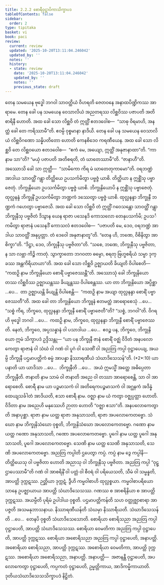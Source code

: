 ```yaml
---
title: 2.2.2 စောရီဝုဋ္ဌာပိကာသိက္ခာပဒ
tableOfContents: false
sidebar:
  order: 2
type: tipitaka
basket: vi
book: paci
review:
  current: review
  updated: '2025-10-20T13:11:04.246042'
  updated_by: ''
  notes: ''
  history:
  - state: review
    date: '2025-10-20T13:11:04.246042'
    updated_by: ''
    notes: ''
    previous_state: draft
---
```



<DynamicBreadcrumb />


<ReviewStatus review={frontmatter.review} showDetails={true} />

<HypothesisAnnotation frontmatter={frontmatter} />

<Division number="682" book="paci" e="ch" v="2" p="290">

<Paragraph number="2222" book="paci">
တေန သမယေန ဗုဒ္ဓေါ ဘဂဝါ သာဝတ္ထိယံ ဝိဟရတိ ဇေတဝနေ အနာထပိဏ္ဍိကဿ အာရာမေ. တေန ခေါ ပန သမယေန ဝေသာလိယံ အညတရဿ လိစ္ဆဝိဿ ပဇာပတိ အတိစာရိနီ ဟောတိ. အထ ခေါ သော လိစ္ဆဝိ တံ ဣတ္ထိံ ဧတဒဝေါစ—  “သာဓု ဝိရမာဟိ, အနတ္ထံ ခေါ တေ ကရိဿာမီ”တိ. ဧဝမ္ပိ ဝုစ္စမာနာ နာဒိယိ. တေန ခေါ ပန သမယေန ဝေသာလိယံ လိစ္ဆဝိဂဏော သန္နိပတိတော ဟောတိ ကေနစိဒေဝ ကရဏီယေန. အထ ခေါ သော လိစ္ဆဝိ တေ လိစ္ဆဝယော ဧတဒဝေါစ—  “ဧကံ မေ, အယျော, ဣတ္ထိံ အနုဇာနာထာ”တိ. “ကာ နာမ သာ”တိ? “မယှံ ပဇာပတိ အတိစရတိ, တံ ဃာတေဿာမီ”တိ. “ဇာနာဟီ”တိ. အဿောသိ ခေါ သာ ဣတ္ထီ—  “သာမိကော ကိရ မံ ဃာတေတုကာမော”တိ. ဝရဘဏ္ဍံ အာဒါယ သာဝတ္ထိံ ဂန္တွာ တိတ္ထိယေ ဥပသင်္ကမိတွာ ပဗ္ဗဇ္ဇံ ယာစိ. တိတ္ထိယာ န ဣစ္ဆိံသု ပဗ္ဗာဇေတုံ. ဘိက္ခုနိယော ဥပသင်္ကမိတွာ ပဗ္ဗဇ္ဇံ ယာစိ. ဘိက္ခုနိယောပိ န ဣစ္ဆိံသု ပဗ္ဗာဇေတုံ. ထုလ္လနန္ဒံ ဘိက္ခုနိံ ဥပသင်္ကမိတွာ ဘဏ္ဍကံ ဒဿေတွာ ပဗ္ဗဇ္ဇံ ယာစိ. ထုလ္လနန္ဒာ ဘိက္ခုနီ ဘဏ္ဍကံ ဂဟေတွာ ပဗ္ဗာဇေသိ.
</Paragraph>

<Paragraph number="2223" book="paci">
အထ ခေါ သော လိစ္ဆဝိ တံ ဣတ္ထိံ ဂဝေသန္တော သာဝတ္ထိံ ဂန္တွာ ဘိက္ခုနီသု ပဗ္ဗဇိတံ ဒိသွာန ယေန ရာဇာ ပသေနဒိ ကောသလော တေနုပသင်္ကမိ; ဥပသင်္ကမိတွာ ရာဇာနံ ပသေနဒိံ ကောသလံ ဧတဒဝေါစ—  “ပဇာပတိ မေ, ဒေဝ, ဝရဘဏ္ဍံ အာဒါယ သာဝတ္ထိံ အနုပ္ပတ္တာ. တံ ဒေဝေါ အနုဇာနာတူ”တိ. “တေန ဟိ, ဘဏေ, ဝိစိနိတွာ အာစိက္ခာ”တိ. “ဒိဋ္ဌာ, ဒေဝ, ဘိက္ခုနီသု ပဗ္ဗဇိတာ”တိ. “သစေ, ဘဏေ, ဘိက္ခုနီသု ပဗ္ဗဇိတာ, န သာ လဗ္ဘာ ကိဉ္စိ ကာတုံ. သွာက္ခာတော ဘဂဝတာ ဓမ္မော, စရတု ဗြဟ္မစရိယံ သမ္မာ ဒုက္ခဿ အန္တကိရိယာယာ”တိ. အထ ခေါ သော လိစ္ဆဝိ ဥဇ္ဈာယတိ ခိယျတိ ဝိပါစေတိ—  “ကထဉှိ နာမ ဘိက္ခုနိယော စောရိံ ပဗ္ဗာဇေဿန္တီ”တိ.
</Paragraph>

<Paragraph number="2224" book="paci">
အဿောသုံ ခေါ ဘိက္ခုနိယော တဿ လိစ္ဆဝိဿ ဥဇ္ဈာယန္တဿ ခိယျန္တဿ ဝိပါစေန္တဿ. ယာ တာ ဘိက္ခုနိယော အပ္ပိစ္ဆာ …ပေ…  တာ ဥဇ္ဈာယန္တိ ခိယျန္တိ ဝိပါစေန္တိ—  “ကထဉှိ နာမ အယျာ ထုလ္လနန္ဒာ စောရိံ ပဗ္ဗာဇေဿတီ”တိ. အထ ခေါ တာ ဘိက္ခုနိယော ဘိက္ခူနံ ဧတမတ္ထံ အာရောစေသုံ …ပေ…  “သစ္စံ ကိရ, ဘိက္ခဝေ, ထုလ္လနန္ဒာ ဘိက္ခုနီ စောရိံ ပဗ္ဗာဇေတီ”တိ? “သစ္စံ, ဘဂဝါ”တိ. ဝိဂရဟိ ဗုဒ္ဓေါ ဘဂဝါ …ပေ…  ကထဉှိ နာမ, ဘိက္ခဝေ, ထုလ္လနန္ဒာ ဘိက္ခုနီ စောရိံ ပဗ္ဗာဇေဿတိ. နေတံ, ဘိက္ခဝေ, အပ္ပသန္နာနံ ဝါ ပသာဒါယ …ပေ…  ဧဝဉ္စ ပန, ဘိက္ခဝေ, ဘိက္ခုနိယော ဣမံ သိက္ခာပဒံ ဥဒ္ဒိသန္တု—
</Paragraph>

</Division>
<Division number="683" book="paci" e="ch" v="2" p="291">

<Paragraph number="2225" book="paci">
<Emphasis>“ယာ ပန ဘိက္ခုနီ ဇာနံ စောရိံ ဝဇ္ဈံ ဝိဒိတံ အနပလောကေတွာ ရာဇာနံ ဝါ သံဃံ ဝါ ဂဏံ ဝါ ပူဂံ ဝါ သေဏိံ ဝါ အညတြ ကပ္ပါ ဝုဋ္ဌာပေယျ, အယမ္ပိ ဘိက္ခုနီ ပဌမာပတ္တိကံ ဓမ္မံ အာပန္နာ နိဿာရဏီယံ သံဃာဒိသေသန်”</Emphasis>တိ. (*2*:<Emphasis>10</Emphasis>)
</Paragraph>

</Division>
<Division number="684" book="paci" e="ch" v="2" p="291">

<Paragraph number="2226" book="paci">
<Emphasis>ယာ ပနာ</Emphasis>တိ ယာ ယာဒိသာ …ပေ…  <Emphasis>ဘိက္ခုနီ</Emphasis>တိ …ပေ…  အယံ ဣမသ္မိံ အတ္ထေ အဓိပ္ပေတာ ဘိက္ခုနီတိ.
</Paragraph>

<Paragraph number="2227" book="paci">
<Emphasis>ဇာနာတိ</Emphasis> နာမ သာမံ ဝါ ဇာနာတိ အညေ ဝါ တဿာ အာရောစေန္တိ, သာ ဝါ အာရောစေတိ.
</Paragraph>

<Paragraph number="2228" book="paci">
<Emphasis>စောရီ</Emphasis> နာမ ယာ ပဉ္စမာသကံ ဝါ အတိရေကပဉ္စမာသကံ ဝါ အဂ္ဃနကံ အဒိန္နံ ထေယျသင်္ခါတံ အာဒိယတိ, ဧသာ စောရီ နာမ.
</Paragraph>

<Paragraph number="2229" book="paci">
<Emphasis>ဝဇ္ဈာ</Emphasis> နာမ ယံ ကတွာ ဝဇ္ဈပ္ပတ္တာ ဟောတိ.
</Paragraph>

<Paragraph number="2230" book="paci">
<Emphasis>ဝိဒိတာ</Emphasis> နာမ အညေဟိ မနုဿေဟိ ဉာတာ ဟောတိ “ဝဇ္ဈာ ဧသာ”တိ.
</Paragraph>

<Paragraph number="2231" book="paci">
<Emphasis>အနပလောကေတွာ</Emphasis>တိ အနာပုစ္ဆာ.
</Paragraph>

<Paragraph number="2232" book="paci">
<Emphasis>ရာဇာ</Emphasis> နာမ ယတ္ထ ရာဇာ အနုသာသတိ, ရာဇာ အပလောကေတဗ္ဗော.
</Paragraph>

<Paragraph number="2233" book="paci">
<Emphasis>သံဃော</Emphasis> နာမ ဘိက္ခုနိသံဃော ဝုစ္စတိ, ဘိက္ခုနိသံဃော အပလောကေတဗ္ဗော.
</Paragraph>

<Paragraph number="2234" book="paci">
<Emphasis>ဂဏော</Emphasis> နာမ ယတ္ထ ဂဏော အနုသာသတိ, ဂဏော အပလောကေတဗ္ဗော.
</Paragraph>

<Paragraph number="2235" book="paci">
<Emphasis>ပူဂေါ</Emphasis> နာမ ယတ္ထ ပူဂေါ အနုသာသတိ, ပူဂေါ အပလောကေတဗ္ဗော.
</Paragraph>

<Paragraph number="2236" book="paci">
<Emphasis>သေဏိ</Emphasis> နာမ ယတ္ထ သေဏိ အနုသာသတိ, သေဏိ အပလောကေတဗ္ဗော.
</Paragraph>

<Paragraph number="2237" book="paci">
<Emphasis>အညတြ ကပ္ပါ</Emphasis>တိ ဌပေတွာ ကပ္ပံ. <Emphasis>ကပ္ပံ</Emphasis> နာမ ဒွေ ကပ္ပါနိ—  တိတ္ထိယေသု ဝါ ပဗ္ဗဇိတာ ဟောတိ အညာသု ဝါ ဘိက္ခုနီသု ပဗ္ဗဇိတာ. အညတြ ကပ္ပါ “ဝုဋ္ဌာပေဿာမီ”တိ ဂဏံ ဝါ အာစရိနိံ ဝါ ပတ္တံ ဝါ စီဝရံ ဝါ ပရိယေသတိ, သီမံ ဝါ သမ္မန္နတိ, အာပတ္တိ ဒုက္ကဋဿ. ဉတ္တိယာ ဒုက္ကဋံ. ဒွီဟိ ကမ္မဝါစာဟိ ထုလ္လစ္စယာ. ကမ္မဝါစာပရိယောသာနေ ဥပဇ္ဈာယာယ အာပတ္တိ သံဃာဒိသေသဿ. ဂဏဿ စ အာစရိနိယာ စ အာပတ္တိ ဒုက္ကဋဿ.
</Paragraph>

<Paragraph number="2238" book="paci">
<Emphasis>အယမ္ပီ</Emphasis>တိ ပုရိမံ ဥပါဒါယ ဝုစ္စတိ.
</Paragraph>

<Paragraph number="2239" book="paci">
<Emphasis>ပဌမာပတ္တိကန်</Emphasis>တိ သဟ ဝတ္ထုဇ္ဈာစာရာ အာပဇ္ဇတိ အသမနုဘာသနာယ.
</Paragraph>

<Paragraph number="2240" book="paci">
<Emphasis>နိဿာရဏီယန်</Emphasis>တိ သံဃမှာ နိဿာရီယတိ.
</Paragraph>

<Paragraph number="2241" book="paci">
<Emphasis>သံဃာဒိသေသန်</Emphasis>တိ …ပေ…  တေနပိ ဝုစ္စတိ သံဃာဒိသေသောတိ.
</Paragraph>

</Division>
<Division number="685" book="paci" e="ch" v="2" p="292">

<Paragraph number="2242" book="paci">
စောရိယာ စောရိသညာ အညတြ ကပ္ပါ ဝုဋ္ဌာပေတိ, အာပတ္တိ သံဃာဒိသေသဿ. စောရိယာ ဝေမတိကာ အညတြ ကပ္ပါ ဝုဋ္ဌာပေတိ, အာပတ္တိ ဒုက္ကဋဿ. စောရိယာ အစောရိသညာ အညတြ ကပ္ပါ ဝုဋ္ဌာပေတိ, အနာပတ္တိ. အစောရိယာ စောရိသညာ, အာပတ္တိ ဒုက္ကဋဿ. အစောရိယာ ဝေမတိကာ, အာပတ္တိ ဒုက္ကဋဿ. အစောရိယာ အစောရိသညာ, အနာပတ္တိ.
</Paragraph>

</Division>
<Division number="686" book="paci" e="ch" v="2" p="293">

<Paragraph number="2243" book="paci">
အနာပတ္တိ—  အဇာနန္တီ ဝုဋ္ဌာပေတိ, အပလောကေတွာ ဝုဋ္ဌာပေတိ, ကပ္ပကတံ ဝုဋ္ဌာပေတိ, ဥမ္မတ္တိကာယ, အာဒိကမ္မိကာယာတိ.

</Paragraph>
</Division>

<Paragraph number="2244" type="center" book="paci">
ဒုတိယသံဃာဒိသေသသိက္ခာပဒံ နိဋ္ဌိတံ.
</Paragraph>